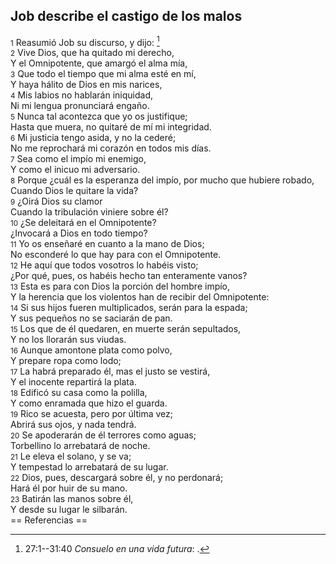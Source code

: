 == Job describe el castigo de los malos ==

{{anchor|1}} <small>1</small> Reasumió Job su discurso, y dijo: <ref>27:1--31:40 ''Consuelo en una vida futura'': {{lib|LU|148|6|9}}.</ref><br>
{{anchor|2}} <small>2</small> Vive Dios, que ha quitado mi derecho,<br>
Y el Omnipotente, que amargó el alma mía,<br>
{{anchor|3}} <small>3</small> Que todo el tiempo que mi alma esté en mí,<br>
Y haya hálito de Dios en mis narices,<br>
{{anchor|4}} <small>4</small> Mis labios no hablarán iniquidad,<br>
Ni mi lengua pronunciará engaño.<br>
{{anchor|5}} <small>5</small> Nunca tal acontezca que yo os justifique;<br>
Hasta que muera, no quitaré de mí mi integridad.<br>
{{anchor|6}} <small>6</small> Mi justicia tengo asida, y no la cederé;<br>
No me reprochará mi corazón en todos mis días.<br>
{{anchor|7}} <small>7</small> Sea como el impío mi enemigo,<br>
Y como el inicuo mi adversario.<br>
{{anchor|8}} <small>8</small> Porque ¿cuál es la esperanza del impío, por mucho que hubiere robado,<br>
Cuando Dios le quitare la vida?<br>
{{anchor|9}} <small>9</small> ¿Oirá Dios su clamor<br>
Cuando la tribulación viniere sobre él?<br>
{{anchor|10}} <small>10</small> ¿Se deleitará en el Omnipotente?<br>
¿Invocará a Dios en todo tiempo?<br>
{{anchor|11}} <small>11</small> Yo os enseñaré en cuanto a la mano de Dios;<br>
No esconderé lo que hay para con el Omnipotente.<br>
{{anchor|12}} <small>12</small> He aquí que todos vosotros lo habéis visto;<br>
¿Por qué, pues, os habéis hecho tan enteramente vanos?<br>
{{anchor|13}} <small>13</small> Esta es para con Dios la porción del hombre impío,<br>
Y la herencia que los violentos han de recibir del Omnipotente:<br>
{{anchor|14}} <small>14</small> Si sus hijos fueren multiplicados, serán para la espada;<br>
Y sus pequeños no se saciarán de pan.<br>
{{anchor|15}} <small>15</small> Los que de él quedaren, en muerte serán sepultados,<br>
Y no los llorarán sus viudas.<br>
{{anchor|16}} <small>16</small> Aunque amontone plata como polvo,<br>
Y prepare ropa como lodo;<br>
{{anchor|17}} <small>17</small> La habrá preparado él, mas el justo se vestirá,<br>
Y el inocente repartirá la plata.<br>
{{anchor|18}} <small>18</small> Edificó su casa como la polilla,<br>
Y como enramada que hizo el guarda.<br>
{{anchor|19}} <small>19</small> Rico se acuesta, pero por última vez;<br>
Abrirá sus ojos, y nada tendrá.<br>
{{anchor|20}} <small>20</small> Se apoderarán de él terrores como aguas;<br>
Torbellino lo arrebatará de noche.<br>
{{anchor|21}} <small>21</small> Le eleva el solano, y se va;<br>
Y tempestad lo arrebatará de su lugar.<br>
{{anchor|22}} <small>22</small> Dios, pues, descargará sobre él, y no perdonará;<br>
Hará él por huir de su mano.<br>
{{anchor|23}} <small>23</small> Batirán las manos sobre él,<br>
Y desde su lugar le silbarán.<br>
== Referencias ==

<references />
